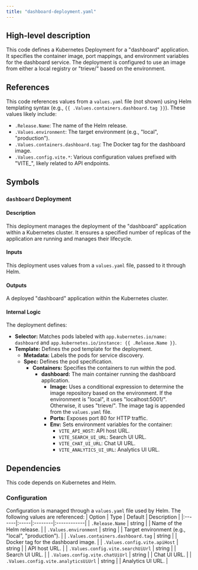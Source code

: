 ```yaml
---
title: "dashboard-deployment.yaml"
---
```


## High-level description
This code defines a Kubernetes Deployment for a "dashboard" application. It specifies the container image, port mappings, and environment variables for the dashboard service. The deployment is configured to use an image from either a local registry or "trieve/" based on the environment.

## References
This code references values from a `values.yaml` file (not shown) using Helm templating syntax (e.g., `{{ .Values.containers.dashboard.tag }}`). These values likely include:
* `.Release.Name`: The name of the Helm release.
* `.Values.environment`: The target environment (e.g., "local", "production").
* `.Values.containers.dashboard.tag`: The Docker tag for the dashboard image.
* `.Values.config.vite.*`: Various configuration values prefixed with "VITE_", likely related to API endpoints.

## Symbols
### `dashboard` Deployment
#### Description
This deployment manages the deployment of the "dashboard" application within a Kubernetes cluster. It ensures a specified number of replicas of the application are running and manages their lifecycle.

#### Inputs
This deployment uses values from a `values.yaml` file, passed to it through Helm.

#### Outputs
A deployed "dashboard" application within the Kubernetes cluster.

#### Internal Logic
The deployment defines:
* **Selector:** Matches pods labeled with `app.kubernetes.io/name: dashboard` and `app.kubernetes.io/instance: {{ .Release.Name }}`.
* **Template:** Defines the pod template for the deployment.
    * **Metadata:** Labels the pods for service discovery.
    * **Spec:** Defines the pod specification.
        * **Containers:** Specifies the containers to run within the pod.
            * **dashboard:** The main container running the dashboard application.
                * **Image:** Uses a conditional expression to determine the image repository based on the environment. If the environment is "local", it uses "localhost:5001/". Otherwise, it uses "trieve/". The image tag is appended from the `values.yaml` file.
                * **Ports:** Exposes port 80 for HTTP traffic.
                * **Env:** Sets environment variables for the container:
                    * `VITE_API_HOST`: API host URL.
                    * `VITE_SEARCH_UI_URL`: Search UI URL.
                    * `VITE_CHAT_UI_URL`: Chat UI URL.
                    * `VITE_ANALYTICS_UI_URL`: Analytics UI URL.

## Dependencies
This code depends on Kubernetes and Helm.

### Configuration
Configuration is managed through a `values.yaml` file used by Helm. The following values are referenced:
| Option | Type | Default | Description |
|:-------|:-----|:--------|:------------|
| `.Release.Name` | string |  | Name of the Helm release. |
| `.Values.environment` | string |  | Target environment (e.g., "local", "production"). |
| `.Values.containers.dashboard.tag` | string |  | Docker tag for the dashboard image. |
| `.Values.config.vite.apiHost` | string |  | API host URL. |
| `.Values.config.vite.searchUiUrl` | string |  | Search UI URL. |
| `.Values.config.vite.chatUiUrl` | string |  | Chat UI URL. |
| `.Values.config.vite.analyticsUiUrl` | string |  | Analytics UI URL. | 
